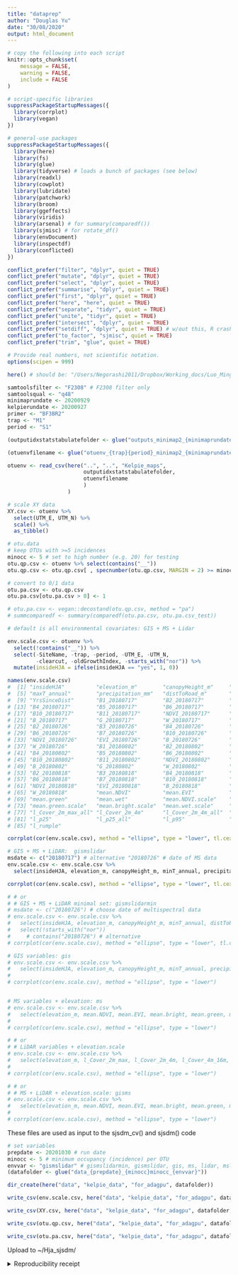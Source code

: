 ```yaml
---
title: "dataprep"
author: "Douglas Yu"
date: "30/08/2020"
output: html_document
---
```


```r
# copy the following into each script   
knitr::opts_chunk$set(
	message = FALSE,
	warning = FALSE,
	include = FALSE
)

# script-specific libraries
suppressPackageStartupMessages({
  library(corrplot)
  library(vegan)
})

# general-use packages
suppressPackageStartupMessages({
  library(here)
  library(fs)
  library(glue)
  library(tidyverse) # loads a bunch of packages (see below)
  library(readxl)
  library(cowplot)
  library(lubridate)
  library(patchwork)
  library(broom)
  library(ggeffects)
  library(viridis)
  library(arsenal) # for summary(comparedf())
  library(sjmisc) # for rotate_df()
  library(envDocument)
  library(inspectdf)
  library(conflicted)
})

conflict_prefer("filter", "dplyr", quiet = TRUE)
conflict_prefer("mutate", "dplyr", quiet = TRUE)
conflict_prefer("select", "dplyr", quiet = TRUE)
conflict_prefer("summarise", "dplyr", quiet = TRUE)
conflict_prefer("first", "dplyr", quiet = TRUE)
conflict_prefer("here", "here", quiet = TRUE)
conflict_prefer("separate", "tidyr", quiet = TRUE)
conflict_prefer("unite", "tidyr", quiet = TRUE)
conflict_prefer("intersect", "dplyr", quiet = TRUE)
conflict_prefer("setdiff", "dplyr", quiet = TRUE) # w/out this, R crashes
conflict_prefer("to_factor", "sjmisc", quiet = TRUE)
conflict_prefer("trim", "glue", quiet = TRUE)

# Provide real numbers, not scientific notation.
options(scipen = 999)
```


```r
here() # should be: "/Users/Negorashi2011/Dropbox/Working_docs/Luo_Mingjie_Oregon/HJA_analyses_Kelpie/sjSDM/R-git"
```


```r
samtoolsfilter <- "F2308" # F2308 filter only
samtoolsqual <- "q48"
minimaprundate <- 20200929
kelpierundate <- 20200927
primer <- "BF3BR2"
trap <- "M1"
period <- "S1"

(outputidxstatstabulatefolder <- glue("outputs_minimap2_{minimaprundate}_{samtoolsfilter}_{samtoolsqual}_kelpie{kelpierundate}_{primer}_vsearch97"))

(otuenvfilename <- glue("otuenv_{trap}{period}_minimap2_{minimaprundate}_kelpie{kelpierundate}.csv"))

otuenv <- read_csv(here("..", "..", "Kelpie_maps", 
                        outputidxstatstabulatefolder, 
                        otuenvfilename
                        )
                   )
```

```r
# scale XY data
XY.csv <- otuenv %>% 
  select(UTM_E, UTM_N) %>% 
  scale() %>% 
  as_tibble()
```

```r
# otu.data
# keep OTUs with >=5 incidences
minocc <- 5 # set to high number (e.g. 20) for testing
otu.qp.csv <- otuenv %>% select(contains("__"))
otu.qp.csv <- otu.qp.csv[ , specnumber(otu.qp.csv, MARGIN = 2) >= minocc] 

# convert to 0/1 data
otu.pa.csv <- otu.qp.csv
otu.pa.csv[otu.pa.csv > 0] <- 1

# otu.pa.csv <- vegan::decostand(otu.qp.csv, method = "pa")
# summcomparedf <- summary(comparedf(otu.pa.csv, otu.pa.csv_test))
```



```r
# default is all environmental covariates: GIS + MS + Lidar

env.scale.csv <- otuenv %>% 
  select(!contains("__")) %>% 
  select(-SiteName, -trap, -period, -UTM_E, -UTM_N, 
         -clearcut, -oldGrowthIndex, -starts_with("nor")) %>% 
  mutate(insideHJA = ifelse(insideHJA == "yes", 1, 0))

names(env.scale.csv)
#  [1] "insideHJA"          "elevation_m"        "canopyHeight_m"     "minT_annual"       
#  [5] "maxT_annual"        "precipitation_mm"   "distToRoad_m"       "distToStream_m"    
#  [9] "YrsSinceDist"       "B1_20180717"        "B2_20180717"        "B3_20180717"       
# [13] "B4_20180717"        "B5_20180717"        "B6_20180717"        "B7_20180717"       
# [17] "B10_20180717"       "B11_20180717"       "NDVI_20180717"      "EVI_20180717"      
# [21] "B_20180717"         "G_20180717"         "W_20180717"         "B1_20180726"       
# [25] "B2_20180726"        "B3_20180726"        "B4_20180726"        "B5_20180726"       
# [29] "B6_20180726"        "B7_20180726"        "B10_20180726"       "B11_20180726"      
# [33] "NDVI_20180726"      "EVI_20180726"       "B_20180726"         "G_20180726"        
# [37] "W_20180726"         "B1_20180802"        "B2_20180802"        "B3_20180802"       
# [41] "B4_20180802"        "B5_20180802"        "B6_20180802"        "B7_20180802"       
# [45] "B10_20180802"       "B11_20180802"       "NDVI_20180802"      "EVI_20180802"      
# [49] "B_20180802"         "G_20180802"         "W_20180802"         "B1_20180818"       
# [53] "B2_20180818"        "B3_20180818"        "B4_20180818"        "B5_20180818"       
# [57] "B6_20180818"        "B7_20180818"        "B10_20180818"       "B11_20180818"      
# [61] "NDVI_20180818"      "EVI_20180818"       "B_20180818"         "G_20180818"        
# [65] "W_20180818"         "mean.NDVI"          "mean.EVI"           "mean.bright"       
# [69] "mean.green"         "mean.wet"           "mean.NDVI.scale"    "mean.EVI.scale"    
# [73] "mean.green.scale"   "mean.bright.scale"  "mean.wet.scale"     "l_Cover_2m_max"    
# [77] "l_Cover_2m_max_all" "l_Cover_2m_4m"      "l_Cover_2m_4m_all"  "l_Cover_4m_16m"    
# [81] "l_p25"              "l_p25_all"          "l_p95"              "l_p95_all"         
# [85] "l_rumple" 

corrplot(cor(env.scale.csv), method = "ellipse", type = "lower", tl.cex = 0.5)

# GIS + MS + LiDAR:  gismslidar
msdate <- c("20180717") # alternative "20180726" # date of MS data 
env.scale.csv <- env.scale.csv %>%
  select(insideHJA, elevation_m, canopyHeight_m, minT_annual, precipitation_mm, distToRoad_m, distToStream_m, YrsSinceDist, contains(all_of(msdate)), l_Cover_2m_max, l_Cover_2m_4m, l_Cover_4m_16m, l_p25, l_rumple)

corrplot(cor(env.scale.csv), method = "ellipse", type = "lower", tl.cex = 0.5)

# # or
# # GIS + MS + LiDAR minimal set: gismslidarmin
# msdate <- c("20180726") # choose date of multispectral data
# env.scale.csv <- env.scale.csv %>%
#   select(insideHJA, elevation_m, canopyHeight_m, minT_annual, distToRoad_m, distToStream_m, YrsSinceDist, contains(all_of(msdate)), l_Cover_2m_max, l_Cover_2m_4m, l_Cover_4m_16m, l_p25, l_rumple) %>% 
#   select(!starts_with("nor"))
#     # contains("20180726") # alternative
# corrplot(cor(env.scale.csv), method = "ellipse", type = "lower", tl.cex = 0.5)

# GIS variables: gis
# env.scale.csv <- env.scale.csv %>%
#   select(insideHJA, elevation_m, canopyHeight_m, minT_annual, precipitation_mm, distToRoad_m, distToStream_m, YrsSinceDist)
# 
# corrplot(cor(env.scale.csv), method = "ellipse", type = "lower")


# MS variables + elevation: ms
# env.scale.csv <- env.scale.csv %>%
#   select(elevation_m, mean.NDVI, mean.EVI, mean.bright, mean.green, mean.wet)
# 
# corrplot(cor(env.scale.csv), method = "ellipse", type = "lower")

# # or
# # LiDAR variables + elevation.scale
# env.scale.csv <- env.scale.csv %>%
#   select(elevation_m, l_Cover_2m_max, l_Cover_2m_4m, l_Cover_4m_16m, l_p25, l_p95, l_rumple)
# 
# corrplot(cor(env.scale.csv), method = "ellipse", type = "lower")

# # or
# # MS + LiDAR + elevation.scale: gisms
# env.scale.csv <- env.scale.csv %>%
#   select(elevation_m, mean.NDVI, mean.EVI, mean.bright, mean.green, mean.wet, l_Cover_2m_max, l_Cover_2m_4m, l_Cover_4m_16m, l_p25, l_p95, l_rumple)
# 
# corrplot(cor(env.scale.csv), method = "ellipse", type = "lower")
```


These files are used as input to the sjsdm_cv() and sjsdm() code
```r
# set variables
prepdate <- 20201030 # run date
minocc <- 5 # minimum occupancy (incidence) per OTU
envvar <- "gismslidar" # gismslidarmin, gismslidar, gis, ms, lidar, mslidar
(datafolder <- glue("data_{prepdate}_{minocc}minocc_{envvar}"))

dir_create(here("data", "kelpie_data", "for_adagpu", datafolder))

write_csv(env.scale.csv, here("data", "kelpie_data", "for_adagpu", datafolder,  "scale.env.csv"))

write_csv(XY.csv, here("data", "kelpie_data", "for_adagpu", datafolder, "XY.csv"))

write_csv(otu.qp.csv, here("data", "kelpie_data", "for_adagpu", datafolder,  "otu.qp.csv"))

write_csv(otu.pa.csv, here("data", "kelpie_data", "for_adagpu", datafolder, "otu.pa.csv"))
```

Upload to ~/Hja_sjsdm/


<details>
<summary>Reproducibility receipt</summary>
```r
# datetime
Sys.time()

# repository
git2r::repository(here::here())

env_doc("table", git = FALSE)
```
